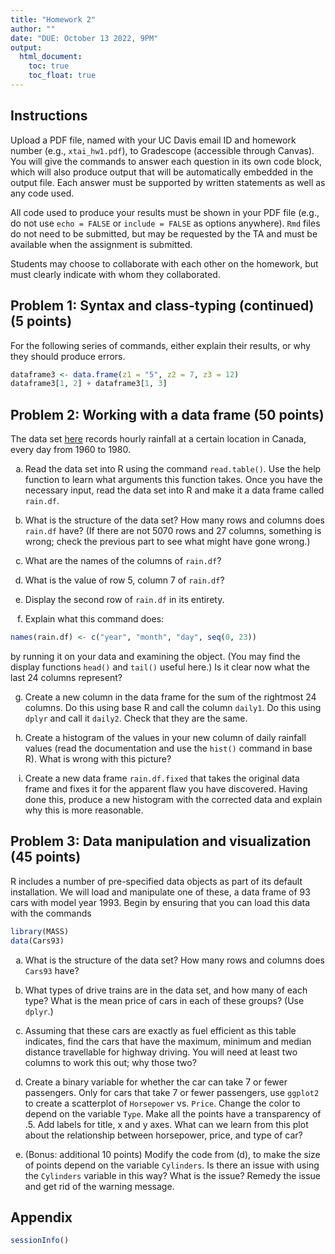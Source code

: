 ```yaml
---
title: "Homework 2"
author: ""
date: "DUE: October 13 2022, 9PM"
output: 
  html_document: 
    toc: true
    toc_float: true
---
```


## Instructions
Upload a PDF file, named with your UC Davis email ID and homework number (e.g., `xtai_hw1.pdf`), to Gradescope (accessible through Canvas). You will give the commands to answer each question in its own code block, which will also produce output that will be automatically embedded in the output file. Each answer must be supported by written statements as well as any code used. 

All code used to produce your results must be shown in your PDF file (e.g., do not use `echo = FALSE` or `include = FALSE` as options anywhere). `Rmd` files do not need to be submitted, but may be requested by the TA and must be available when the assignment is submitted. 

Students may choose to collaborate with each other on the homework, but must clearly indicate with whom they collaborated. 

## Problem 1: Syntax and class-typing (continued) (5 points)
For the following series of commands, either explain their results, or why they should produce errors.

```r
dataframe3 <- data.frame(z1 = "5", z2 = 7, z3 = 12)
dataframe3[1, 2] + dataframe3[1, 3]
```

## Problem 2: Working with a data frame (50 points)
The data set [here](https://xhtai.github.io/statdatasci/homework/homework2/rnf6080.dat) records hourly rainfall at a certain location in Canada, every day from 1960 to 1980.

a. Read the data set into R using the command `read.table()`. Use the help function to learn what arguments this function takes. Once you have the necessary input, read the data set into R and make it a data frame called `rain.df`.

b. What is the structure of the data set? How many rows and columns does `rain.df` have? (If there are not 5070 rows and 27 columns, something is wrong; check the previous part to see what might have gone wrong.)

c. What are the names of the columns of `rain.df`?

d. What is the value of row 5, column 7 of `rain.df`?

e. Display the second row of `rain.df` in its entirety.

f. Explain what this command does:

```r
names(rain.df) <- c("year", "month", "day", seq(0, 23))
```

by running it on your data and examining the object. (You may find the display functions `head()` and `tail()` useful here.) Is it clear now what the last 24 columns represent?

g. Create a new column in the data frame for the sum of the rightmost 24 columns. Do this using base R and call the column `daily1`. Do this using `dplyr` and call it `daily2`. Check that they are the same. 
  
h. Create a histogram of the values in your new column of daily rainfall values (read the documentation and use the `hist()` command in base R). What is wrong with this picture?

i. Create a new data frame `rain.df.fixed` that takes the original data frame and fixes it for the apparent flaw you have discovered. Having done this, produce a new histogram with the corrected data and explain why this is more reasonable.

## Problem 3: Data manipulation and visualization (45 points)
R includes a number of pre-specified data objects as part of its default installation. We will load and manipulate one of these, a data frame of 93 cars with model year 1993. Begin by ensuring that you can load this data with the commands

```r
library(MASS)
data(Cars93)
```


a. What is the structure of the data set? How many rows and columns does `Cars93` have?

b. What types of drive trains are in the data set, and how many of each type? What is the mean price of cars in each of these groups? (Use `dplyr`.)

c. Assuming that these cars are exactly as fuel efficient as this table indicates, find the cars that have the maximum, minimum and median distance travellable for highway driving. You will need at least two columns to work this out; why those two?

d. Create a binary variable for whether the car can take 7 or fewer passengers. Only for cars that take 7 or fewer passengers, use `ggplot2` to create a scatterplot of `Horsepower` vs. `Price`. Change the color to depend on the variable `Type`. Make all the points have a transparency of .5. Add labels for title, x and y axes. What can we learn from this plot about the relationship between horsepower, price, and type of car? 

e. (Bonus: additional 10 points) Modify the code from (d), to make the size of points depend on the variable `Cylinders`. Is there an issue with using the `Cylinders` variable in this way? What is the issue? Remedy the issue and get rid of the warning message. 


## Appendix

```r
sessionInfo()
```
